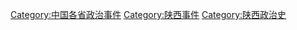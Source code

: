 [[Category:中国各省政治事件|Category:中国各省政治事件]]
[[Category:陕西事件|Category:陕西事件]]
[[Category:陕西政治史|Category:陕西政治史]]